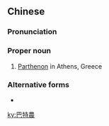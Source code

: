{{also|巴特农}}
==Chinese==
{{zh-forms|s=巴特农|gloss=-}}

===Pronunciation===
{{zh-pron
|m=Bātènóng
|cat=pn
}}

===Proper noun===
{{zh-proper noun}}

# [[w:Parthenon|Parthenon]] in Athens, Greece

===Alternative forms===
* {{l|zh|帕提農}}

[[ky:巴特農]]
